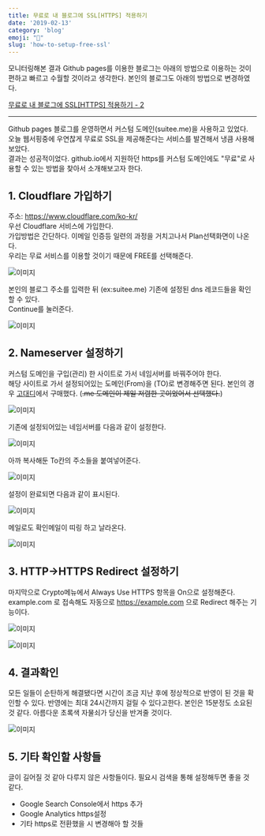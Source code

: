 ```yaml
---
title: 무료로 내 블로그에 SSL[HTTPS] 적용하기
date: '2019-02-13'
category: 'blog'
emoji: "👑"
slug: 'how-to-setup-free-ssl'
---
```


모니터링해본 결과 Github pages를 이용한 블로그는 아래의 방법으로 이용하는 것이 편하고 빠르고 수월할 것이라고 생각한다. 본인의 블로그도 아래의 방법으로 변경하였다.

[무료로 내 블로그에 SSL[HTTPS] 적용하기 - 2](https://suitee.me/2019/02/14/how-to-setup-free-ssl-2/)

---

Github pages 블로그를 운영하면서 커스텀 도메인(suitee.me)을 사용하고 있었다.  
오늘 웹서핑중에 우연찮게 무료로 SSL을 제공해준다는 서비스를 발견해서 냉큼 사용해보았다.  
결과는 성공적이었다.
github.io에서 지원하던 https를 커스텀 도메인에도 "무료"로 사용할 수 있는 방법을 찾아서 소개해보고자 한다.

## 1. Cloudflare 가입하기

주소: https://www.cloudflare.com/ko-kr/  
우선 Cloudflare 서비스에 가입한다.  
가입방법은 간단하다. 이메일 인증등 일련의 과정을 거치고나서 Plan선택화면이 나온다.  
우리는 무료 서비스를 이용할 것이기 때문에 FREE를 선택해준다.

![이미지](1.png)

본인의 블로그 주소를 입력한 뒤 (ex:suitee.me) 기존에 설정된 dns 레코드들을 확인할 수 있다.  
Continue를 눌러준다.

![이미지](2.png)

## 2. Nameserver 설정하기

커스텀 도메인을 구입(관리) 한 사이트로 가서 네임서버를 바꿔주어야 한다.  
해당 사이트로 가서 설정되어있는 도메인(From)을 (TO)로 변경해주면 된다.
본인의 경우 [고대디](https://kr.godaddy.com/)에서 구매했다. (~~.me 도메인이 제일 저렴한 곳이었어서 선택했다.~~)

![이미지](3.png)

기존에 설정되어있는 네임서버를 다음과 같이 설정한다.

![이미지](4.png)

아까 복사해둔 To칸의 주소들을 붙여넣어준다.

![이미지](5.png)

설정이 완료되면 다음과 같이 표시된다.

![이미지](6.png)

메일로도 확인메일이 띠링 하고 날라온다.

![이미지](7.png)

## 3. HTTP->HTTPS Redirect 설정하기

마지막으로 Crypto메뉴에서 Always Use HTTPS 항목을 On으로 설정해준다.
example.com 로 접속해도 자동으로 https://example.com 으로 Redirect 해주는 기능이다.

![이미지](9.png)

![이미지](10.png)

## 4. 결과확인

모든 일들이 순탄하게 해결됐다면 시간이 조금 지난 후에 정상적으로 반영이 된 것을 확인할 수 있다.
반영에는 최대 24시간까지 걸릴 수 있다고한다. 본인은 15분정도 소요된 것 같다.
아름다운 초록색 자물쇠가 당신을 반겨줄 것이다.

![이미지](8.png)

## 5. 기타 확인할 사항들

글이 길어질 것 같아 다루지 않은 사항들이다. 필요시 검색을 통해 설정해두면 좋을 것 같다.

- Google Search Console에서 https 추가
- Google Analytics https설정
- 기타 https로 전환했을 시 변경해아 할 것들
